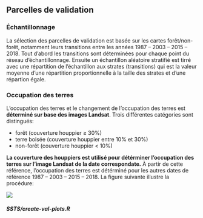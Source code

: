 
## Parcelles de validation {#SSTS-validation-plots}

### Échantillonnage

La sélection des parcelles de validation est basée sur les cartes forêt/non-forêt, notamment leurs transitions entre les années 1987 -- 2003 -- 2015 -- 2018. Tout d'abord les transitions sont déterminées pour chaque point du réseau d'échantillonnage. Ensuite un échantillon aléatoire stratifié est tirré avec une répartition de l'échantillon aux strates (transitions) qui est la valeur moyenne  d'une répartition proportionnelle à la taille des strates et d'une répartion égale. 


### Occupation des terres {#SSTS-occupation-terres}

L'occupation des terres et le changement de l'occupation des terres est **déterminé sur base des images Landsat**. Trois différentes catégories sont distingués:

- forêt (couverture houppier ≥ 30%)
- terre boisée (couverture houppier entre 10% et 30%)
- non-forêt (couverture houppier < 10%)

**La couverture des houppiers est utilisé pour détérminer l'occupation des terres sur l'image Landsat de la date correspondate.** À partir de cette référence, l'occupation des terres est détérminé pour les autres dates de référence 1987 -- 2003 -- 2015 -- 2018. La figure suivante illustre la procédure:

![](images/SSTS-land-cover.png)

#### _SSTS/create-val-plots.R_ {-}

```r
```
